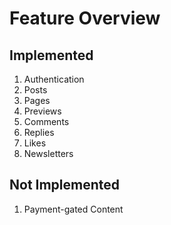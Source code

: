 # Feature Overview

## Implemented

1. Authentication
2. Posts
3. Pages
4. Previews
5. Comments
6. Replies
7. Likes
8. Newsletters

## Not Implemented

1. Payment-gated Content
